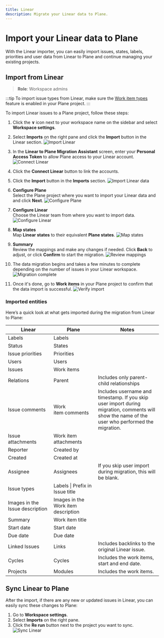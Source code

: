 ```yaml
---
title: Linear
description: Migrate your Linear data to Plane. 
---
```


# Import your Linear data to Plane

With the Linear importer, you can easily import issues, states, labels, priorities and user data from Linear to Plane and continue managing your existing projects.

## Import from Linear
> **Role**: Workspace admins

:::tip
To import issue types from Linear, make sure the [Work item types](/core-concepts/issues/issue-types) feature is enabled in your Plane project.
:::

To import Linear issues to a Plane project, follow these steps:
1. Click the **∨** icon next to your workspace name on the sidebar and select **Workspace settings**.

2. Select **Imports** on the right pane and click the **Import** button in the Linear section.
    ![Import Linear](https://media.docs.plane.so/importers/linear/import-linear.webp#center)

4. In the **Linear to Plane Migration Assistant** screen, enter your **Personal Access Token** to allow Plane access to your Linear account.
    ![Connect Linear](https://media.docs.plane.so/importers/linear/linear-plane-migration-assistant.webp#center)

5. Click the **Connect Linear** button to link the accounts.

6. Click the **Import** button in the **Imports** section.
    ![Import Linear data](https://media.docs.plane.so/importers/linear/import-linear-data.webp#center)

7. **Configure Plane**  
    Select the Plane project where you want to import your Linear data and and click **Next**.
        ![Configure Plane](https://media.docs.plane.so/importers/linear/configure-plane.webp#center) 

8. **Configure Linear**  
    Choose the Linear team from where you want to import data.
       ![Configure Linear](https://media.docs.plane.so/importers/linear/configure-linear.webp#center)    

9. **Map states**  
    Map **Linear states** to their equivalent **Plane states**.
        ![Map states](https://media.docs.plane.so/importers/linear/map-states.webp#center)   

10. **Summary**  
    Review the mappings and make any changes if needed.  Click **Back** to adjust, or click **Confirm** to start the migration.
       ![Review mappings](https://media.docs.plane.so/importers/linear/import-summary.webp#center)   

11. The data migration begins and takes a few minutes to complete depending on the number of issues in your Linear workspace. 
       ![Migration complete](https://media.docs.plane.so/importers/linear/import-complete.webp#center)   

12. Once it's done, go to **Work items** in your Plane project to confirm that the data import is successful. 
        ![Verify import](https://media.docs.plane.so/importers/linear/verify-import.webp#center)   

### Imported entities

Here’s a quick look at what gets imported during the migration from Linear to Plane:

| Linear | Plane | Notes|
|--------------| ------------------- |---- |
| Labels | Labels | |
| Status | States | |
| Issue priorities | Priorities | |
| Users | Users | |
| Issues | Work items | |
| Relations | Parent | Includes only parent-child relationships |
| Issue&nbsp;comments | Work item&nbsp;comments |Includes username and timestamp. If you skip user import during migration, comments will show the name of the user who performed the migration.|
| Issue attachments | Work item attachments | |
| Reporter | Created by | |
| Created | Created at | |
| Assignee | Assignees | If you skip user import during migration, this will be blank.|
| Issue types | Labels \| Prefix in Issue title | |
| Images in the Issue description | Images in the Work item description | |
| Summary | Work item title | |
| Start date | Start date | |
| Due date | Due date | |
| Linked Issues | Links | Includes backlinks to the original Linear issue.|
| Cycles | Cycles | Includes the work items, start and end date. |
| Projects | Modules | Includes the work items. |

## Sync Linear to Plane

After the import, if there are any new or updated issues in Linear, you can easily sync these changes to Plane:

1. Go to **Workspace settings**.
2. Select **Imports** on the right pane. 
3. Click the **Re run** button next to the project you want to sync.
    ![Sync Linear](https://media.docs.plane.so/importers/linear/rerun-import.webp#center)   

